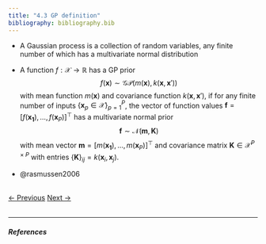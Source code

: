 ```yaml
---
title: "4.3 GP definition"
bibliography: bibliography.bib
---
```


- A Gaussian process is a collection of random variables, any finite number of which has a multivariate normal distribution

- A function $f: \mathcal{X} \rightarrow \mathbb{R}$ has a GP prior 
$$
f(\boldsymbol{x}) \sim \mathcal{GP}\left(m(\boldsymbol{x}), k(\boldsymbol{x}, \boldsymbol{x}') \right)$$
with mean function $m(\boldsymbol{x})$ and covariance function $k(\boldsymbol{x}, \boldsymbol{x}')$, if for any finite number of inputs $\{\boldsymbol{x}_p \in \mathcal{X} \}_{p=1}^P$, the vector of function values $\boldsymbol{f} = \left[f(\boldsymbol{x_1}), \ldots, f(\boldsymbol{x}_P) \right]^\top$ has a multivariate normal prior
$$
\boldsymbol{f} \sim \mathcal{N}\left(\boldsymbol{m},\boldsymbol{K} \right)
$$
with mean vector $\boldsymbol{m} = \left[m(\boldsymbol{x_1}), \ldots, m(\boldsymbol{x}_P) \right]^\top$ and covariance matrix $\boldsymbol{K} \in \mathcal{X}^{P \times P}$ with entries $\{ \boldsymbol{K} \}_{ij} = k(\boldsymbol{x}_i, \boldsymbol{x}_j)$. 

- @rasmussen2006

<br>
<a href="04_gp_2.html" class="previous">&larr; Previous</a>
<a href="04_gp_4.html" class="next">Next &rarr;</a>
<br>
<br>
<hr>

##### References